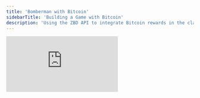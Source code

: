 ```yaml
---
title: 'Bomberman with Bitcoin'
sidebarTitle: 'Building a Game with Bitcoin'
description: 'Using the ZBD API to integrate Bitcoin rewards in the classic Bomberman game.'
---
```


<iframe
  className="w-full aspect-video rounded-lg"
  src="https://www.youtube.com/embed/o8hODLdBaJ4"
  title="YouTube video player"
  frameborder="0"
  allow="accelerometer; autoplay; clipboard-write; encrypted-media; gyroscope; picture-in-picture"
  allowfullscreen
></iframe>